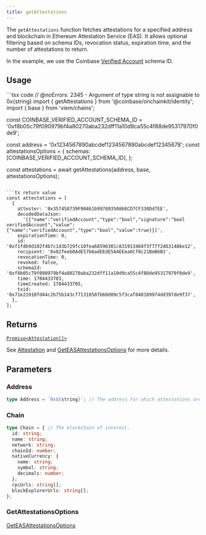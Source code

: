 ```yaml
---
title: getAttestations
---
```



The `getAttestations` function fetches attestations for a specified address
and blockchain in Ethereum Attestation Service (EAS). It allows optional filtering
based on schema IDs, revocation status, expiration time, and the number of attestations to return.

In the example, we use the Coinbase [Verified Account](https://base.easscan.org/schema/view/0xf8b05c79f090979bf4a80270aba232dff11a10d9ca55c4f88de95317970f0de9) schema ID.

## Usage

<CodeGroup>
```tsx code
// @noErrors: 2345 - Argument of type string is not assignable to 0x{string}
import { getAttestations } from '@coinbase/onchainkit/identity';
import { base } from 'viem/chains';

const COINBASE_VERIFIED_ACCOUNT_SCHEMA_ID =
  '0xf8b05c79f090979bf4a80270aba232dff11a10d9ca55c4f88de95317970f0de9';

const address = '0x1234567890abcdef1234567890abcdef12345678';
const attestationsOptions = {
  schemas: [COINBASE_VERIFIED_ACCOUNT_SCHEMA_ID],
};

const attestations = await getAttestations(address, base, attestationsOptions);
```

```ts return value
const attestations = [
  {
    attester: '0x357458739F90461b99789350868CD7CF330Dd7EE',
    decodedDataJson:
      '[{"name":"verifiedAccount","type":"bool","signature":"bool verifiedAccount","value":{"name":"verifiedAccount","type":"bool","value":true}}]',
    expirationTime: 0,
    id: '0xf1fdb9d102f4b7c1d3b729fc10fea68596301c831913468f3f77f2d631486e12',
    recipient: '0x02feeb0AdE57b6adEEdE5A4EEea6Cf8c21BeB6B1',
    revocationTime: 0,
    revoked: false,
    schemaId: '0xf8b05c79f090979bf4a80270aba232dff11a10d9ca55c4f88de95317970f0de9',
    time: 1704433703,
    timeCreated: 1704433705,
    txid: '0x71e21910fd44c2b75b143cf71318507b60d09c5f3caf848109974dd397de9f37',
  },
];
```
</CodeGroup>

## Returns

[`Promise<Attestation[]>`](/onchainkit/identity/types#attestation)

See [Attestation](/onchainkit/identity/types#attestation) and [GetEASAttestationsOptions](/onchainkit/identity/types#geteasttestationsoptions) for more details.

## Parameters

### Address

```ts
type Address = `0x${string}`; // The address for which attestations are being queried.
```

### Chain

```ts
type Chain = { // The blockchain of interest.
  id: string;
  name: string;
  network: string;
  chainId: number;
  nativeCurrency: {
    name: string;
    symbol: string;
    decimals: number;
  };
  rpcUrls: string[];
  blockExplorerUrls: string[];
};
```

### GetAttestationsOptions

[GetEASAttestationsOptions](/onchainkit/identity/types#geteasttestationsoptions)

